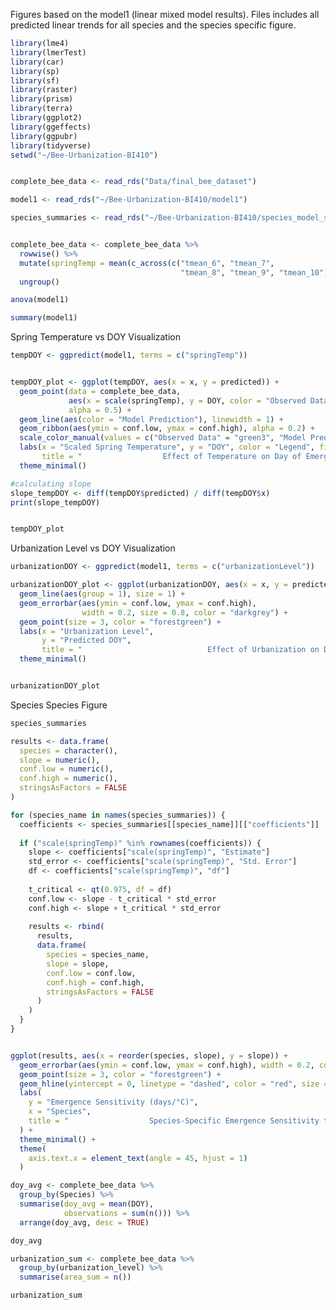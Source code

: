 Figures based on the model1 (linear mixed model results). Files includes all predicted linear trends for all species and the species specific figure. 

```r
library(lme4)
library(lmerTest)
library(car)
library(sp)
library(sf)
library(raster)
library(prism)
library(terra)
library(ggplot2)
library(ggeffects)
library(ggpubr)
library(tidyverse)
setwd("~/Bee-Urbanization-BI410")


complete_bee_data <- read_rds("Data/final_bee_dataset")

model1 <- read_rds("~/Bee-Urbanization-BI410/model1")

species_summaries <- read_rds("~/Bee-Urbanization-BI410/species_model_summaries")


complete_bee_data <- complete_bee_data %>%
  rowwise() %>%
  mutate(springTemp = mean(c_across(c("tmean_6", "tmean_7", 
                                      "tmean_8", "tmean_9", "tmean_10")), na.rm = TRUE)) %>%
  ungroup()

anova(model1)

summary(model1)

```


Spring Temperature vs DOY Visualization
```r

tempDOY <- ggpredict(model1, terms = c("springTemp"))


tempDOY_plot <- ggplot(tempDOY, aes(x = x, y = predicted)) +
  geom_point(data = complete_bee_data, 
             aes(x = scale(springTemp), y = DOY, color = "Observed Data"), 
             alpha = 0.5) +
  geom_line(aes(color = "Model Prediction"), linewidth = 1) +
  geom_ribbon(aes(ymin = conf.low, ymax = conf.high), alpha = 0.2) +
  scale_color_manual(values = c("Observed Data" = "green3", "Model Prediction" = "darkgreen")) +
  labs(x = "Scaled Spring Temperature", y = "DOY", color = "Legend", fill = "Legend",
       title = "                  Effect of Temperature on Day of Emergence") +
  theme_minimal()

#calculating slope 
slope_tempDOY <- diff(tempDOY$predicted) / diff(tempDOY$x)
print(slope_tempDOY)


tempDOY_plot

```



Urbanization Level vs DOY Visualization
```r

urbanizationDOY <- ggpredict(model1, terms = c("urbanizationLevel"))

urbanizationDOY_plot <- ggplot(urbanizationDOY, aes(x = x, y = predicted)) +
  geom_line(aes(group = 1), size = 1) +  
  geom_errorbar(aes(ymin = conf.low, ymax = conf.high), 
                width = 0.2, size = 0.8, color = "darkgrey") +
  geom_point(size = 3, color = "forestgreen") +
  labs(x = "Urbanization Level", 
       y = "Predicted DOY",
       title = "                            Effect of Urbanization on Day of Emergence") +
  theme_minimal() 


urbanizationDOY_plot

```

Species Species Figure 
```r

species_summaries

results <- data.frame(
  species = character(),
  slope = numeric(),
  conf.low = numeric(),
  conf.high = numeric(),
  stringsAsFactors = FALSE
)

for (species_name in names(species_summaries)) {
  coefficients <- species_summaries[[species_name]][["coefficients"]]
  
  if ("scale(springTemp)" %in% rownames(coefficients)) {
    slope <- coefficients["scale(springTemp)", "Estimate"]
    std_error <- coefficients["scale(springTemp)", "Std. Error"]
    df <- coefficients["scale(springTemp)", "df"]
    
    t_critical <- qt(0.975, df = df)
    conf.low <- slope - t_critical * std_error
    conf.high <- slope + t_critical * std_error
    
    results <- rbind(
      results,
      data.frame(
        species = species_name,
        slope = slope,
        conf.low = conf.low,
        conf.high = conf.high,
        stringsAsFactors = FALSE
      )
    )
  } 
}


ggplot(results, aes(x = reorder(species, slope), y = slope)) +
  geom_errorbar(aes(ymin = conf.low, ymax = conf.high), width = 0.2, color = "gray50") +
  geom_point(size = 3, color = "forestgreen") +
  geom_hline(yintercept = 0, linetype = "dashed", color = "red", size = 0.8) +
  labs(
    y = "Emergence Sensitivity (days/°C)",
    x = "Species",
    title = "                  Species-Specific Emergence Sensitivity to Temperature"
  ) +
  theme_minimal() +
  theme(
    axis.text.x = element_text(angle = 45, hjust = 1) 
  ) 

```






```r
doy_avg <- complete_bee_data %>% 
  group_by(Species) %>% 
  summarise(doy_avg = mean(DOY), 
            observations = sum(n())) %>% 
  arrange(doy_avg, desc = TRUE)

doy_avg

urbanization_sum <- complete_bee_data %>% 
  group_by(urbanization_level) %>% 
  summarise(area_sum = n())

urbanization_sum
 
```
